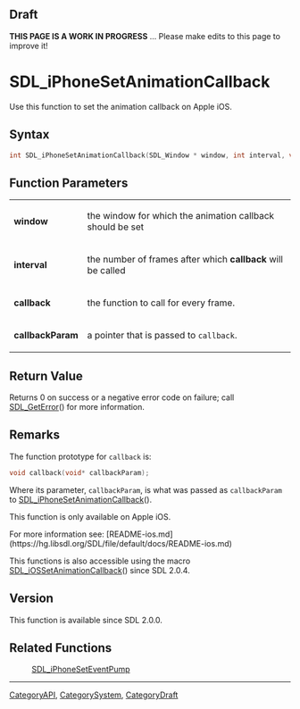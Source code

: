 
== Draft ==

'''THIS PAGE IS A WORK IN PROGRESS''' ... Please make edits to this page to improve it!



<!-- #*^*^*^*^*See https://wiki.libsdl.org/SGFunctions for details on editing this page*^*^*^*^* -->
= SDL_iPhoneSetAnimationCallback =

Use this function to set the animation callback on Apple iOS.

== Syntax ==

<syntaxhighlight lang='c'>
int SDL_iPhoneSetAnimationCallback(SDL_Window * window, int interval, void (*callback)(void*), void *callbackParam);
</syntaxhighlight>

== Function Parameters ==

{|
|'''window'''
|the window for which the animation callback should be set
|-
|'''interval'''
|the number of frames after which '''callback''' will be called
|-
|'''callback'''
|the function to call for every frame.
|-
|'''callbackParam'''
|a pointer that is passed to <code>callback</code>.
|}

== Return Value ==

Returns 0 on success or a negative error code on failure; call
[[SDL_GetError]]() for more information.

== Remarks ==

The function prototype for <code>callback</code> is:

<syntaxhighlight lang='c'>
void callback(void* callbackParam);
</syntaxhighlight>

Where its parameter, <code>callbackParam</code>, is what was passed as
<code>callbackParam</code> to [[SDL_iPhoneSetAnimationCallback]]().

This function is only available on Apple iOS.

For more information see:
[README-ios.md](https://hg.libsdl.org/SDL/file/default/docs/README-ios.md)

This functions is also accessible using the macro
[[SDL_iOSSetAnimationCallback]]() since SDL 2.0.4.

== Version ==

This function is available since SDL 2.0.0.

== Related Functions ==

:[[SDL_iPhoneSetEventPump]]

----
[[CategoryAPI]], [[CategorySystem]], [[CategoryDraft]]


